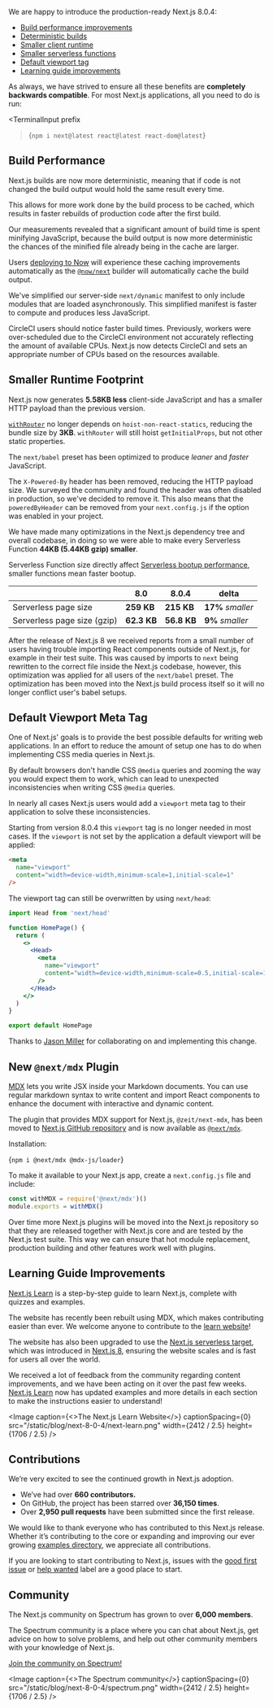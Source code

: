 

We are happy to introduce the production-ready Next.js 8.0.4:

- [Build performance improvements](#build-performance)
- [Deterministic builds](#build-performance)
- [Smaller client runtime](#smaller-runtime-footprint)
- [Smaller serverless functions](#smaller-runtime-footprint)
- [Default viewport tag](#default-viewport-meta-tag)
- [Learning guide improvements](#learning-guide-improvements)

As always, we have strived to ensure all these benefits are **completely backwards compatible**. For most Next.js applications, all you need to do is run:

<TerminalInput
  prefix
>{`npm i next@latest react@latest react-dom@latest`}</TerminalInput>

## Build Performance

Next.js builds are now more deterministic, meaning that if code is not changed the build output would hold the same result every time.

This allows for more work done by the build process to be cached, which results in faster rebuilds of production code after the first build.

Our measurements revealed that a significant amount of build time is spent minifying JavaScript, because the build output is now more deterministic the chances of the minified file already being in the cache are larger.

Users [deploying to Now](https://zeit.co/guides/deploying-nextjs-with-now/) will experience these caching improvements automatically as the [`@now/next`](https://zeit.co/guides/deploying-nextjs-with-now) builder will automatically cache the build output.

We've simplified our server-side `next/dynamic` manifest to only include modules that are loaded asynchronously.
This simplified manifest is faster to compute and produces less JavaScript.

CircleCI users should notice faster build times.
Previously, workers were over-scheduled due to the CircleCI environment not accurately reflecting the amount of available CPUs.
Next.js now detects CircleCI and sets an appropriate number of CPUs based on the resources available.

## Smaller Runtime Footprint

Next.js now generates **5.58KB less** client-side JavaScript and has a smaller HTTP payload than the previous version.

[`withRouter`](https://nextjs.org/docs/#using-a-higher-order-component) no longer depends on `hoist-non-react-statics`, reducing the bundle size by **3KB**. `withRouter` will still hoist `getInitialProps`, but not other static properties.

The `next/babel` preset has been optimized to produce _leaner_ and _faster_ JavaScript.

The `X-Powered-By` header has been removed, reducing the HTTP payload size. We surveyed the community and found the header was often disabled in production, so we've decided to remove it.
This also means that the `poweredByHeader` can be removed from your `next.config.js` if the option was enabled in your project.

We have made many optimizations in the Next.js dependency tree and overall codebase, in doing so we were able to make every Serverless Function **44KB (5.44KB gzip) smaller**.

Serverless Function size directly affect [Serverless bootup performance](https://zeit.co/docs/v2/deployments/concepts/lambdas.amp#cold-and-hot-boots), smaller functions mean faster bootup.

<table>
  <thead>
    <tr>
      <th>&nbsp;</th>
      <th>8.0</th>
      <th>
        <b>8.0.4</b>
      </th>
      <th>delta</th>
    </tr>
  </thead>
  <tbody>
    <tr>
      <td>Serverless page size</td>
      <td>
        <b>259 KB</b>
      </td>
      <td>
        <b>215 KB</b>
      </td>
      <td>
        <b>17%</b>
        <em>smaller</em>
      </td>
    </tr>
    <tr>
      <td>Serverless page size (gzip)</td>
      <td>
        <b>62.3 KB</b>
      </td>
      <td>
        <b>56.8 KB</b>
      </td>
      <td>
        <b>9%</b>
        <em>smaller</em>
      </td>
    </tr>
  </tbody>
</table>

After the release of Next.js 8 we received reports from a small number of users having trouble importing React components outside of Next.js,
for example in their test suite.
This was caused by imports to `next` being rewritten to the correct file inside the Next.js codebase,
however, this optimization was applied for all users of the `next/babel` preset.
The optimization has been moved into the Next.js build process itself so it will no longer conflict user's babel setups.

## Default Viewport Meta Tag

One of Next.js' goals is to provide the best possible defaults for writing web applications.
In an effort to reduce the amount of setup one has to do when implementing CSS media queries in Next.js.

By default browsers don't handle CSS `@media` queries and zooming the way you would expect them to work,
which can lead to unexpected inconsistencies when writing CSS `@media` queries.

In nearly all cases Next.js users would add a `viewport` meta tag to their application to solve these inconsistencies.

Starting from version 8.0.4 this `viewport` tag is no longer needed in most cases.
If the `viewport` is not set by the application a default viewport will be applied:

```html
<meta
  name="viewport"
  content="width=device-width,minimum-scale=1,initial-scale=1"
/>
```

The viewport tag can still be overwritten by using `next/head`:

```jsx
import Head from 'next/head'

function HomePage() {
  return (
    <>
      <Head>
        <meta
          name="viewport"
          content="width=device-width,minimum-scale=0.5,initial-scale=1"
        />
      </Head>
    </>
  )
}

export default HomePage
```

Thanks to [Jason Miller](https://twitter.com/_developit) for collaborating on and implementing this change.

## New `@next/mdx` Plugin

[MDX](https://mdxjs.com/) lets you write JSX inside your Markdown documents.
You can use regular markdown syntax to write content and import React components to enhance the document with interactive and dynamic content.

The plugin that provides MDX support for Next.js, `@zeit/next-mdx`, has been moved to [Next.js GitHub repository](https://github.com/zeit/next.js/tree/canary/packages/next-mdx) and is now available as [`@next/mdx`](https://www.npmjs.com/package/@next/mdx).

Installation:

<TerminalInput prefix>{`npm i @next/mdx @mdx-js/loader`}</TerminalInput>

To make it available to your Next.js app, create a `next.config.js` file and include:

```js
const withMDX = require('@next/mdx')()
module.exports = withMDX()
```

Over time more Next.js plugins will be moved into the Next.js repository so that they are released together with Next.js core and are tested by the Next.js test suite. This way we can ensure that hot module replacement, production building and other features work well with plugins.

## Learning Guide Improvements

[Next.js Learn](https://nextjs.org/learn) is a step-by-step guide to learn Next.js, complete with quizzes and examples.

The website has recently been rebuilt using MDX, which makes contributing easier than ever. We welcome anyone to contribute to the [learn website](https://github.com/zeit/next-site/labels/learn)!

The website has also been upgraded to use the [Next.js serverless target](https://nextjs.org/docs#serverless-deployment), which was introduced in [Next.js 8](https://nextjs.org/blog/next-8#serverless-nextjs), ensuring the website scales and is fast for users all over the world.

We received a lot of feedback from the community regarding content improvements, and we have been acting on it over the past few weeks. [Next.js Learn](https://nextjs.org/learn) now has updated examples and more details in each section to make the instructions easier to understand!

<Image
  caption={<>The Next.js Learn Website</>}
  captionSpacing={0}
  src="/static/blog/next-8-0-4/next-learn.png"
  width={2412 / 2.5}
  height={1706 / 2.5}
/>

## Contributions

We’re very excited to see the continued growth in Next.js adoption.

- We’ve had over **660 contributors.**
- On GitHub, the project has been starred over **36,150 times**.
- Over **2,950 pull requests** have been submitted since the first release.

We would like to thank everyone who has contributed to this Next.js release. Whether it’s contributing to the core or expanding and improving our ever growing [examples directory](https://github.com/zeit/next.js/tree/canary/examples), we appreciate all contributions.

If you are looking to start contributing to Next.js, issues with the [good first issue](https://github.com/zeit/next.js/issues?q=is%3Aissue+is%3Aopen+sort%3Aupdated-desc+label%3A%22good+first+issue%22) or [help wanted](https://github.com/zeit/next.js/issues?q=is%3Aissue+is%3Aopen+sort%3Aupdated-desc+label%3A%22help+wanted%22) label are a good place to start.

## Community

The Next.js community on Spectrum has grown to over **6,000 members**.

The Spectrum community is a place where you can chat about Next.js, get advice on how to solve problems, and help out other community members with your knowledge of Next.js.

[Join the community on Spectrum!](https://spectrum.chat/next-js)

<Image
  caption={<>The Spectrum community</>}
  captionSpacing={0}
  src="/static/blog/next-8-0-4/spectrum.png"
  width={2412 / 2.5}
  height={1706 / 2.5}
/>

<style jsx>{`
  table {
    margin: 0 auto 30px;
  }
  table td,
  table th {
    padding: 10px 20px;
  }
  table th {
    font-weight: normal;
    font-size: 12px;
    color: #9b9b9b;
    padding-bottom: 0px;
  }
  table td:first-child {
    width: 55%;
  }
  table td {
    font-size: 14px;
    vertical-align: middle;
  }
  table td:last-child {
    color: #067df7;
  }
  table td:not(:first-child) {
    text-align: center;
  }
  table td em {
    font-weight: normal;
    font-size: 10px;
    text-transform: uppercase;
    font-style: normal;
    display: block;
  }
  // CSS only media query for mobile
  @media screen and (max-width: 640px) {
    table td,
    table th {
      padding: 10px 10px;
    }
  }
`}</style>
